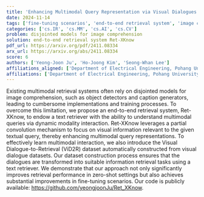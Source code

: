 ```yaml
---
title: 'Enhancing Multimodal Query Representation via Visual Dialogues for End-to-End Knowledge Retrieval'
date: 2024-11-14
tags: ['fine-tuning scenarios', 'end-to-end retrieval system', 'image comprehension', 'partial convolution mechanism', 'multimodal query representations', 'dynamic modality interaction', 'visual information', 'Visual Dialogue-to-Retrieval dataset', 'caption generators', 'information retrieval tasks', 'zero-shot settings', 'object detectors', 'multimodal retrieval systems']
categories: ['cs.IR', 'cs.MM', 'cs.AI', 'cs.CV']
problem: disjointed models for image comprehension
solution: end-to-end retrieval system Ret-XKnow
pdf_url: https://arxiv.org/pdf/2411.08334
arx_url: https://arxiv.org/abs/2411.08334
score: 6
authors: ['Yeong-Joon Ju', 'Ho-Joong Kim', 'Seong-Whan Lee']
affiliations_aligned: ['Department of Electrical Engineering, Pohang University of Science and Technology, Pohang, South Korea', 'Department of Electrical Engineering, Pohang University of Science and Technology, Pohang, South Korea', 'Department of Computer Science and Engineering, Pohang University of Science and Technology, Pohang, South Korea']
affiliations: ['Department of Electrical Engineering, Pohang University of Science and Technology, Pohang, South Korea', 'Department of Computer Science and Engineering, Pohang University of Science and Technology, Pohang, South Korea']
---
```



Existing multimodal retrieval systems often rely on disjointed models for image comprehension, such as object detectors and caption generators, leading to cumbersome implementations and training processes. To overcome this limitation, we propose an end-to-end retrieval system, Ret-XKnow, to endow a text retriever with the ability to understand multimodal queries via dynamic modality interaction. Ret-XKnow leverages a partial convolution mechanism to focus on visual information relevant to the given textual query, thereby enhancing multimodal query representations. To effectively learn multimodal interaction, we also introduce the Visual Dialogue-to-Retrieval (ViD2R) dataset automatically constructed from visual dialogue datasets. Our dataset construction process ensures that the dialogues are transformed into suitable information retrieval tasks using a text retriever. We demonstrate that our approach not only significantly improves retrieval performance in zero-shot settings but also achieves substantial improvements in fine-tuning scenarios. Our code is publicly available: https://github.com/yeongjoonJu/Ret_XKnow.